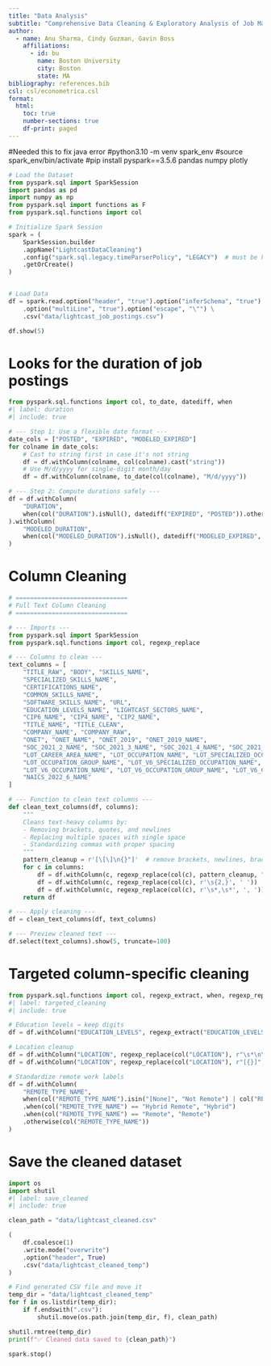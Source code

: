 ```yaml
---
title: "Data Analysis"
subtitle: "Comprehensive Data Cleaning & Exploratory Analysis of Job Market Trends"
author:
  - name: Anu Sharma, Cindy Guzman, Gavin Boss
    affiliations:
      - id: bu
        name: Boston University
        city: Boston
        state: MA
bibliography: references.bib
csl: csl/econometrica.csl
format: 
  html:
    toc: true
    number-sections: true
    df-print: paged
---
```

#Needed this to fix java error
#python3.10 -m venv spark_env
#source spark_env/bin/activate
#pip install pyspark==3.5.6 pandas numpy plotly


```python
# Load the Dataset
from pyspark.sql import SparkSession
import pandas as pd
import numpy as np
from pyspark.sql import functions as F
from pyspark.sql.functions import col

# Initialize Spark Session
spark = (
    SparkSession.builder
    .appName("LightcastDataCleaning")
    .config("spark.sql.legacy.timeParserPolicy", "LEGACY")  # must be here!
    .getOrCreate()
)


# Load Data
df = spark.read.option("header", "true").option("inferSchema", "true") \
    .option("multiLine", "true").option("escape", "\"") \
    .csv("data/lightcast_job_postings.csv")

df.show(5)
```

# Looks for the duration of job postings 
```python
from pyspark.sql.functions import col, to_date, datediff, when
#| label: duration
#| include: true

# --- Step 1: Use a flexible date format ---
date_cols = ["POSTED", "EXPIRED", "MODELED_EXPIRED"]
for colname in date_cols:
    # Cast to string first in case it's not string
    df = df.withColumn(colname, col(colname).cast("string"))
    # Use M/d/yyyy for single-digit month/day
    df = df.withColumn(colname, to_date(col(colname), "M/d/yyyy"))

# --- Step 2: Compute durations safely ---
df = df.withColumn(
    "DURATION",
    when(col("DURATION").isNull(), datediff("EXPIRED", "POSTED")).otherwise(col("DURATION"))
).withColumn(
    "MODELED_DURATION",
    when(col("MODELED_DURATION").isNull(), datediff("MODELED_EXPIRED", "POSTED")).otherwise(col("MODELED_DURATION"))
)

```

# Column Cleaning
```python
# ===============================
# Full Text Column Cleaning
# ===============================

# --- Imports ---
from pyspark.sql import SparkSession
from pyspark.sql.functions import col, regexp_replace

# --- Columns to clean ---
text_columns = [
    "TITLE_RAW", "BODY", "SKILLS_NAME",
    "SPECIALIZED_SKILLS_NAME",
    "CERTIFICATIONS_NAME",
    "COMMON_SKILLS_NAME",
    "SOFTWARE_SKILLS_NAME", "URL",
    "EDUCATION_LEVELS_NAME", "LIGHTCAST_SECTORS_NAME",
    "CIP6_NAME", "CIP4_NAME", "CIP2_NAME",
    "TITLE_NAME", "TITLE_CLEAN",
    "COMPANY_NAME", "COMPANY_RAW",
    "ONET", "ONET_NAME", "ONET_2019", "ONET_2019_NAME",
    "SOC_2021_2_NAME", "SOC_2021_3_NAME", "SOC_2021_4_NAME", "SOC_2021_5_NAME",
    "LOT_CAREER_AREA_NAME", "LOT_OCCUPATION_NAME", "LOT_SPECIALIZED_OCCUPATION_NAME",
    "LOT_OCCUPATION_GROUP_NAME", "LOT_V6_SPECIALIZED_OCCUPATION_NAME",
    "LOT_V6_OCCUPATION_NAME", "LOT_V6_OCCUPATION_GROUP_NAME", "LOT_V6_CAREER_AREA_NAME",
    "NAICS_2022_6_NAME"
]

# --- Function to clean text columns ---
def clean_text_columns(df, columns):
    """
    Cleans text-heavy columns by:
    - Removing brackets, quotes, and newlines
    - Replacing multiple spaces with single space
    - Standardizing commas with proper spacing
    """
    pattern_cleanup = r'[\[\]\n{}"]'  # remove brackets, newlines, braces, quotes
    for c in columns:
        df = df.withColumn(c, regexp_replace(col(c), pattern_cleanup, ""))
        df = df.withColumn(c, regexp_replace(col(c), r'\s{2,}', ' '))  # multiple spaces → 1 space
        df = df.withColumn(c, regexp_replace(col(c), r'\s*,\s*', ', '))  # standardize commas
    return df

# --- Apply cleaning ---
df = clean_text_columns(df, text_columns)

# --- Preview cleaned text ---
df.select(text_columns).show(5, truncate=100)

```

# Targeted column-specific cleaning
```python
from pyspark.sql.functions import col, regexp_extract, when, regexp_replace
#| label: targeted_cleaning
#| include: true

# Education levels → keep digits
df = df.withColumn("EDUCATION_LEVELS", regexp_extract("EDUCATION_LEVELS", r'(\d+)', 1))

# Location cleanup
df = df.withColumn("LOCATION", regexp_replace(col("LOCATION"), r"\s*\n\s*", " "))
df = df.withColumn("LOCATION", regexp_replace(col("LOCATION"), r"[{}]", ""))

# Standardize remote work labels
df = df.withColumn(
    "REMOTE_TYPE_NAME",
    when(col("REMOTE_TYPE_NAME").isin("[None]", "Not Remote") | col("REMOTE_TYPE_NAME").isNull(), "On-Site")
    .when(col("REMOTE_TYPE_NAME") == "Hybrid Remote", "Hybrid")
    .when(col("REMOTE_TYPE_NAME") == "Remote", "Remote")
    .otherwise(col("REMOTE_TYPE_NAME"))
)
```

# Save the cleaned dataset

```python
import os
import shutil
#| label: save_cleaned
#| include: true

clean_path = "data/lightcast_cleaned.csv"

(
    df.coalesce(1)
    .write.mode("overwrite")
    .option("header", True)
    .csv("data/lightcast_cleaned_temp")
)

# Find generated CSV file and move it
temp_dir = "data/lightcast_cleaned_temp"
for f in os.listdir(temp_dir):
    if f.endswith(".csv"):
        shutil.move(os.path.join(temp_dir, f), clean_path)

shutil.rmtree(temp_dir)
print(f"✅ Cleaned data saved to {clean_path}")

spark.stop()
```